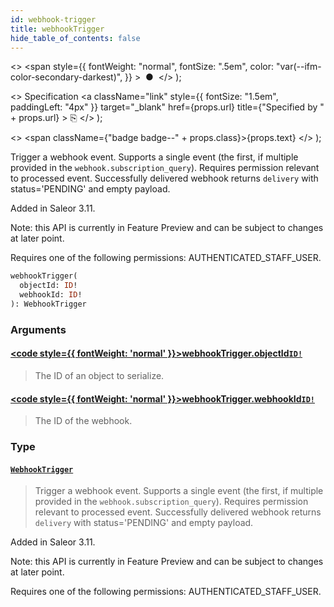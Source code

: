 ```yaml
---
id: webhook-trigger
title: webhookTrigger
hide_table_of_contents: false
---
```


  <>
    <span
      style={{
        fontWeight: "normal",
        fontSize: ".5em",
        color: "var(--ifm-color-secondary-darkest)",
      }}
    >
      &nbsp;●&nbsp;
    </span>
  </>
);

  <>
    Specification
    <a
      className="link"
      style={{ fontSize: "1.5em", paddingLeft: "4px" }}
      target="\_blank"
      href={props.url}
      title={"Specified by " + props.url}
    >
      ⎘
    </a>
  </>
);

  <>
    <span className={"badge badge--" + props.class}>{props.text}</span>
  </>
);

Trigger a webhook event. Supports a single event (the first, if multiple provided in the `webhook.subscription_query`). Requires permission relevant to processed event. Successfully delivered webhook returns `delivery` with status='PENDING' and empty payload.

Added in Saleor 3.11.

Note: this API is currently in Feature Preview and can be subject to changes at later point.

Requires one of the following permissions: AUTHENTICATED_STAFF_USER.

```graphql
webhookTrigger(
  objectId: ID!
  webhookId: ID!
): WebhookTrigger
```

### Arguments

#### [<code style={{ fontWeight: 'normal' }}>webhookTrigger.<b>objectId</b></code>](#)<Bullet />[`ID!`](../../api-reference/miscellaneous/scalars/id) <Badge class="secondary" text="non-null"/> <Badge class="secondary" text="scalar"/> <Badge class="secondary" text="miscellaneous"/>

> The ID of an object to serialize.

#### [<code style={{ fontWeight: 'normal' }}>webhookTrigger.<b>webhookId</b></code>](#)<Bullet />[`ID!`](../../api-reference/miscellaneous/scalars/id) <Badge class="secondary" text="non-null"/> <Badge class="secondary" text="scalar"/> <Badge class="secondary" text="miscellaneous"/>

> The ID of the webhook.

### Type

#### [`WebhookTrigger`](../../api-reference/webhooks/objects/webhook-trigger) <Badge class="secondary" text="object"/> <Badge class="secondary" text="webhooks"/>

> Trigger a webhook event. Supports a single event (the first, if multiple provided in the `webhook.subscription_query`). Requires permission relevant to processed event. Successfully delivered webhook returns `delivery` with status='PENDING' and empty payload.

Added in Saleor 3.11.

Note: this API is currently in Feature Preview and can be subject to changes at later point.

Requires one of the following permissions: AUTHENTICATED_STAFF_USER.

>
